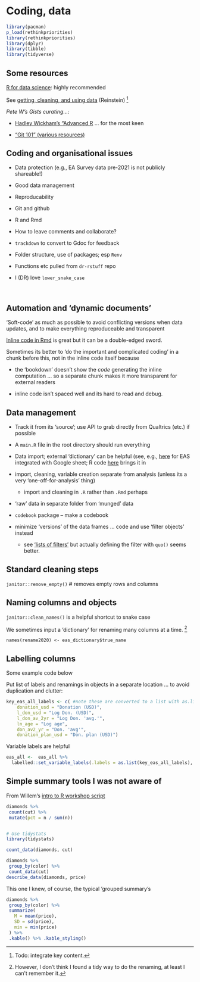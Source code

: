 # Coding, data  {#coding}

```r
library(pacman)
p_load(rethinkpriorities)
library(rethinkpriorities)
library(dplyr)
library(tibble)
library(tidyverse)

```


## Some resources

[R for data science](https://r4ds.had.co.nz/): highly recommended

See [getting, cleaning, and using data](https://daaronr.github.io/metrics_discussion/data-sci.html) (Reinstein) ^[Todo: integrate key content.]


*Pete W's Gists curating...:*

- [Hadley Wickham's "Advanced R](https://gist.github.com/peterhurford/72dbd44e0a34e29297485a8cf679cf73) ... for the most keen

- ["Git 101" (various resources)](https://gist.github.com/peterhurford/4d43aa5d6de114c0c741ba664c9c5ff5)

## Coding and organisational issues

- Data protection (e.g., EA Survey data pre-2021 is not publicly shareable!)

- Good data management

- Reproducability

- Git and github

- R and Rmd

- How to leave comments and collaborate?

- `trackdown` to convert to Gdoc for feedback

- Folder structure, use of packages; esp `Renv`

- Functions etc pulled from `dr-rstuff` repo

- I (DR) love `lower_snake_case`

\

## Automation and 'dynamic documents' {-}

'Soft-code' as much as possible to avoid conflicting versions when data updates, and to make everything reproduceable and transparent

[Inline code in Rmd](https://bookdown.org/yihui/rmarkdown-cookbook/r-code.html) is great but it can be a double-edged sword.

Sometimes its better to 'do the important and complicated coding' in a chunk before this, not in the inline code itself because

- the 'bookdown' doesn't show the *code* generating the inline computation ... so a separate chunk makes it more transparent for external readers

- inline code isn't spaced well and its hard to read and debug.


## Data management

- Track it from its 'source'; use API to grab directly from Qualtrics (etc.) if possible

- A `main.R` file in the root directory should run everything

- Data import; external 'dictionary' can be helpful (see, e.g., [here](https://docs.google.com/spreadsheets/d/1dWy-CZxd9lzx0bLZ5ntmCSmwGPTrwjGcKpY4ORLom8E/edit#gid=0) for EAS integrated with Google sheet; R code [here](https://github.com/rethinkpriorities/ea-data/blob/master/build/fmt_label_with_dic_dhj_ok.R) brings it in

- import, cleaning, variable creation separate from analysis (unless its a very 'one-off-for-analysis' thing)
   - import and cleaning in `.R` rather than `.Rmd` perhaps

- 'raw' data in separate folder from 'munged' data

- `codebook` package -- make a codebook

- minimize 'versions' of the data frames ... code and use 'filter objects' instead
  - see ['lists of filters'](https://daaronr.github.io/metrics_discussion/data-sci.html#building-results-based-on-lists-of-filters-of-the-data-set) but actually defining the filter with `quo()` seems better.


## Standard cleaning steps

`janitor::remove_empty()` # removes empty rows and columns


## Naming columns and objects

`janitor::clean_names()` is a helpful shortcut to snake case


We sometimes input a 'dictionary' for renaming many columns at a time. ^[However, I don't think I found a tidy way to do the renaming, at least I can't remember it.]

`names(rename2020) <- eas_dictionary$true_name`




## Labelling columns

Some example code below


Put list of labels and renamings in objects in a separate location ... to avoid duplication and clutter:

```r

key_eas_all_labels <- c( #note these are converted to a list with as.list before assigning them
    donation_usd = "Donation (USD)",
    l_don_usd = "Log Don. (USD)",
    l_don_av_2yr = "Log Don. 'avg.'",
    ln_age = "Log age",
    don_av2_yr = "Don. 'avg'",
    donation_plan_usd = "Don. plan (USD)")
```

Variable labels are helpful

```r
eas_all <-  eas_all %>% 
  labelled::set_variable_labels(.labels = as.list(key_eas_all_labels), .strict=FALSE)
```



## Simple summary tools I was not aware of


From Willem's [intro to R workshop script](https://docs.google.com/document/d/13jPMcG5m4oxinqEtlQ2tSqkQs4-JEUcC0ytz9woFG3E/edit)


```r

diamonds %>%
 count(cut) %>%
 mutate(pct = n / sum(n))


# Use tidystats
library(tidystats)

count_data(diamonds, cut)

diamonds %>%
 group_by(color) %>%
 count_data(cut)
describe_data(diamonds, price)

```

This one I knew, of course, the typical 'grouped summary's

```r

diamonds %>%
 group_by(color) %>%
 summarize(
   M = mean(price),
   SD = sd(price),
   min = min(price)
 ) %>%
 .kable() %>% .kable_styling()

```
